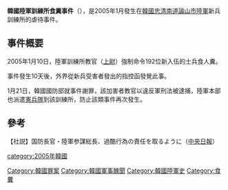 '''韓國陸軍訓練所食糞事件'''（{{lang-ko|육군훈련소 인분 사건}}），是2005年1月發生在[[韓國|韓國]][[忠清南道|忠清南道]][[論山市|論山市]][[韓國陸軍|陸軍]]新兵訓練所的虐待事件。

==事件概要==
2005年1月10日，陸軍訓練所教官（[[上尉|上尉]]）強制命令192位新入伍的士兵食人糞。

事件發生10天後，外界從新兵受害者發出的指控函發覺此事。

1月21日，韓國國防部就事件謝罪，該加害者教官以違反軍刑法被逮捕，陸軍本部也派遣[[大韓民國憲兵|憲兵隊]]到該訓練所，防止該類事件再次發生。

==參考==
【社説】国防長官・陸軍参謀総長、過酷行為の責任を取るように（[[中央日報|中央日報]]）

[[category:2005年韓國|category:2005年韓國]]
[[Category:韓國罪案|Category:韓國罪案]]
[[Category:韓國軍事醜聞|Category:韓國軍事醜聞]]
[[Category:韓國陸軍史|Category:韓國陸軍史]]
[[Category:食糞|Category:食糞]]